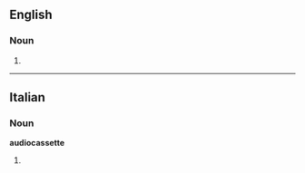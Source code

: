 ==English==

===Noun===
{{en-noun}}

# {{alternative form of|[[audio cassette]]}}

----

==Italian==

===Noun===
'''audiocassette''' {{f}}

# {{plural of|[[audiocassetta]]|lang=it}}
